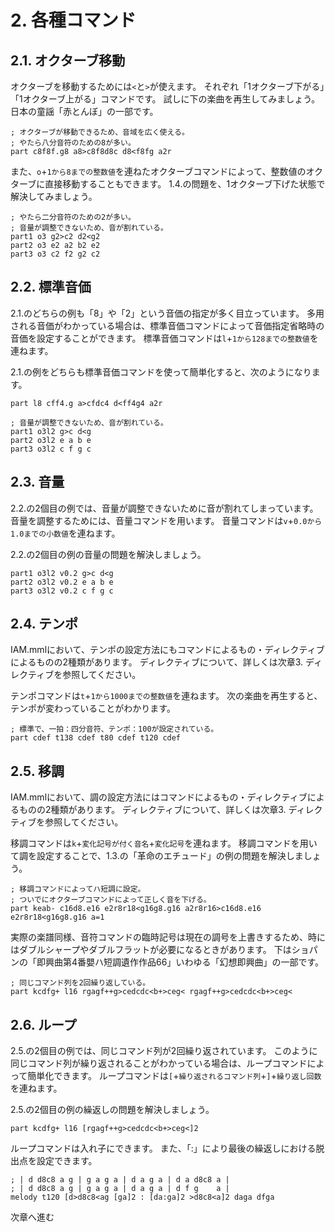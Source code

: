
# 2. 各種コマンド

## 2.1. オクターブ移動

オクターブを移動するためには`<`と`>`が使えます。
それぞれ「1オクターブ下がる」「1オクターブ上がる」コマンドです。
試しに下の楽曲を再生してみましょう。
日本の童謡「赤とんぼ」の一部です。

```mml
; オクターブが移動できるため、音域を広く使える。
; やたら八分音符のための8が多い。
part c8f8f.g8 a8>c8f8d8c d8<f8fg a2r
```

また、`o`+`1から8までの整数値`を連ねたオクターブコマンドによって、整数値のオクターブに直接移動することもできます。
1.4.の問題を、1オクターブ下げた状態で解決してみましょう。

```mml
; やたら二分音符のための2が多い。
; 音量が調整できないため、音が割れている。
part1 o3 g2>c2 d2<g2
part2 o3 e2 a2 b2 e2
part3 o3 c2 f2 g2 c2
```

## 2.2. 標準音価

2.1.のどちらの例も「8」や「2」という音価の指定が多く目立っています。
多用される音価がわかっている場合は、標準音価コマンドによって音価指定省略時の音価を設定することができます。
標準音価コマンドは`l`+`1から128までの整数値`を連ねます。

2.1.の例をどちらも標準音価コマンドを使って簡単化すると、次のようになります。

```mml
part l8 cff4.g a>cfdc4 d<ff4g4 a2r
```

```mml
; 音量が調整できないため、音が割れている。
part1 o3l2 g>c d<g
part2 o3l2 e a b e
part3 o3l2 c f g c
```

## 2.3. 音量

2.2.の2個目の例では、音量が調整できないために音が割れてしまっています。
音量を調整するためには、音量コマンドを用います。
音量コマンドは`v`+`0.0から1.0までの小数値`を連ねます。

2.2.の2個目の例の音量の問題を解決しましょう。

```mml
part1 o3l2 v0.2 g>c d<g
part2 o3l2 v0.2 e a b e
part3 o3l2 v0.2 c f g c
```

## 2.4. テンポ

IAM.mmlにおいて、テンポの設定方法にもコマンドによるもの・ディレクティブによるものの2種類があります。
ディレクティブについて、詳しくは次章<Link to="/docs/jp/tutorial/directives/">3. ディレクティブ</Link>を参照してください。

テンポコマンドは`t`+`1から1000までの整数値`を連ねます。
次の楽曲を再生すると、テンポが変わっていることがわかります。

```mml
; 標準で、一拍：四分音符、テンポ：100が設定されている。
part cdef t138 cdef t80 cdef t120 cdef
```

## 2.5. 移調

IAM.mmlにおいて、調の設定方法にはコマンドによるもの・ディレクティブによるものの2種類があります。
ディレクティブについて、詳しくは次章<Link to="/docs/jp/tutorial/directives/">3. ディレクティブ</Link>を参照してください。

移調コマンドは`k`+`変化記号が付く音名`+`変化記号`を連ねます。
移調コマンドを用いて調を設定することで、1.3.の「革命のエチュード」の例の問題を解決しましょう。

```mml
; 移調コマンドによってハ短調に設定。
; ついでにオクターブコマンドによって正しく音を下げる。
part keab- c16d8.e16 e2r8r18<g16g8.g16 a2r8r16>c16d8.e16 e2r8r18<g16g8.g16 a=1
```

実際の楽譜同様、音符コマンドの臨時記号は現在の調号を上書きするため、時にはダブルシャープやダブルフラットが必要になるときがあります。
下はショパンの「即興曲第4番嬰ハ短調遺作作品66」いわゆる「幻想即興曲」の一部です。

```mml
; 同じコマンド列を2回繰り返している。
part kcdfg+ l16 rgagf++g>cedcdc<b+>ceg< rgagf++g>cedcdc<b+>ceg<
```

## 2.6. ループ

2.5.の2個目の例では、同じコマンド列が2回繰り返されています。
このように同じコマンド列が繰り返されることがわかっている場合は、ループコマンドによって簡単化できます。
ループコマンドは`[`+`繰り返されるコマンド列`+`]`+`繰り返し回数`を連ねます。

2.5.の2個目の例の繰返しの問題を解決しましょう。

```mml
part kcdfg+ l16 [rgagf++g>cedcdc<b+>ceg<]2
```

ループコマンドは入れ子にできます。
また、「:」により最後の繰返しにおける脱出点を設定できます。

```mml
; | d d8c8 a g | g a g a | d a g a | d a d8c8 a |
; | d d8c8 a g | g a g a | d a g a | d f g    a |
melody t120 [d>d8c8<ag [ga]2 : [da:ga]2 >d8c8<a]2 daga dfga
```

<div className="center">
  <Link to="/docs/jp/tutorial/directives/">次章へ進む</Link>
</div>
